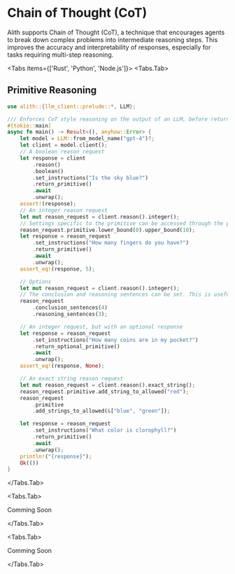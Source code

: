 
# Chain of Thought (CoT)

Alith supports Chain of Thought (CoT), a technique that encourages agents to break down complex problems into intermediate reasoning steps. This improves the accuracy and interpretability of responses, especially for tasks requiring multi-step reasoning.

<Tabs items={['Rust', 'Python', 'Node.js']}>
  <Tabs.Tab>

## Primitive Reasoning

```rust
use alith::{llm_client::prelude::*, LLM};

/// Enforces CoT style reasoning on the output of an LLM, before returning the requested primitive. Currently, reason is bound to the one_round reasoning workflow. Workflows relying on grammars are only supported by local LLMs.
#[tokio::main]
async fn main() -> Result<(), anyhow::Error> {
    let model = LLM::from_model_name("gpt-4")?;
    let client = model.client();
    // A boolean reason request
    let response = client
        .reason()
        .boolean()
        .set_instructions("Is the sky blue?")
        .return_primitive()
        .await
        .unwrap();
    assert!(response);
    // An integer reason request
    let mut reason_request = client.reason().integer();
    // Settings specific to the primitive can be accessed through the primitive field
    reason_request.primitive.lower_bound(0).upper_bound(10);
    let response = reason_request
        .set_instructions("How many fingers do you have?")
        .return_primitive()
        .await
        .unwrap();
    assert_eq!(response, 5);

    // Options
    let mut reason_request = client.reason().integer();
    // The conclusion and reasoning sentences can be set. This is useful for more complex reasoning tasks where you want the llm to pontificate more.
    reason_request
        .conclusion_sentences(4)
        .reasoning_sentences(3);

    // An integer request, but with an optional response
    let response = reason_request
        .set_instructions("How many coins are in my pocket?")
        .return_optional_primitive()
        .await
        .unwrap();
    assert_eq!(response, None);

    // An exact string reason request
    let mut reason_request = client.reason().exact_string();
    reason_request.primitive.add_string_to_allowed("red");
    reason_request
        .primitive
        .add_strings_to_allowed(&["blue", "green"]);

    let response = reason_request
        .set_instructions("What color is clorophyll?")
        .return_primitive()
        .await
        .unwrap();
    println!("{response}");
    Ok(())
}
```

  </Tabs.Tab>

  <Tabs.Tab>

Comming Soon

  </Tabs.Tab>

  <Tabs.Tab>

Comming Soon

</Tabs.Tab>
</Tabs>
